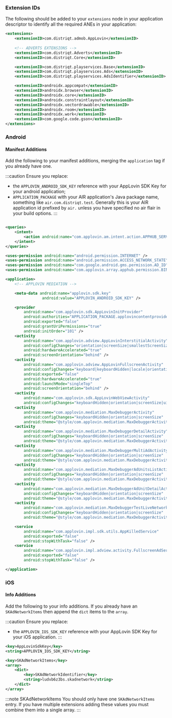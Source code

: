
### Extension IDs

The following should be added to your `extensions` node in your application descriptor to identify all the required ANEs in your application:

```xml
<extensions>
    <extensionID>com.distriqt.admob.AppLovin</extensionID>
	
	<!-- ADVERTS EXTENSIONS -->
	<extensionID>com.distriqt.Adverts</extensionID>
	<extensionID>com.distriqt.Core</extensionID>

	<extensionID>com.distriqt.playservices.Base</extensionID>
	<extensionID>com.distriqt.playservices.Ads</extensionID>
	<extensionID>com.distriqt.playservices.AdsIdentifier</extensionID>

	<extensionID>androidx.appcompat</extensionID>
	<extensionID>androidx.browser</extensionID>
	<extensionID>androidx.core</extensionID>
	<extensionID>androidx.constraintlayout</extensionID>
	<extensionID>androidx.vectordrawable</extensionID>
	<extensionID>androidx.room</extensionID>
	<extensionID>androidx.work</extensionID>
	<extensionID>com.google.code.gson</extensionID>
</extensions>
```

### Android

#### Manifest Additions

Add the following to your manifest additions, merging the `application` tag if you already have one. 

:::caution
Ensure you replace:
- the `APPLOVIN_ANDROID_SDK_KEY` reference with your AppLovin SDK Key for your android application;
-  `APPLICATION_PACKAGE` with your AIR application's Java package name, something like `air.com.distriqt.test`. Generally this is your AIR application id prefixed by `air.` unless you have specified no air flair in your build options.
:::

```xml

<queries>
    <intent>
        <action android:name="com.applovin.am.intent.action.APPHUB_SERVICE" />
    </intent>
</queries>

<uses-permission android:name="android.permission.INTERNET" />
<uses-permission android:name="android.permission.ACCESS_NETWORK_STATE" />
<uses-permission android:name="com.google.android.gms.permission.AD_ID" />
<uses-permission android:name="com.applovin.array.apphub.permission.BIND_APPHUB_SERVICE" />

<application>
    <!-- APPLOVIN MEDIATION -->

    <meta-data android:name="applovin.sdk.key"
                android:value="APPLOVIN_ANDROID_SDK_KEY" />

    <provider
        android:name="com.applovin.sdk.AppLovinInitProvider"
        android:authorities="APPLICATION_PACKAGE.applovincontentprovider"
        android:exported="false"
        android:grantUriPermissions="true"
        android:initOrder="101" />
    <activity
        android:name="com.applovin.adview.AppLovinInterstitialActivity"
        android:configChanges="orientation|screenSize|smallestScreenSize|screenLayout|uiMode"
        android:hardwareAccelerated="true"
        android:screenOrientation="behind" />
    <activity
        android:name="com.applovin.adview.AppLovinFullscreenActivity"
        android:configChanges="keyboard|keyboardHidden|locale|orientation|screenLayout|screenSize|smallestScreenSize|uiMode"
        android:exported="false"
        android:hardwareAccelerated="true"
        android:launchMode="singleTop"
        android:screenOrientation="behind" />
    <activity
        android:name="com.applovin.sdk.AppLovinWebViewActivity"
        android:configChanges="keyboardHidden|orientation|screenSize|uiMode" />
    <activity
        android:name="com.applovin.mediation.MaxDebuggerActivity"
        android:configChanges="keyboardHidden|orientation|screenSize"
        android:theme="@style/com.applovin.mediation.MaxDebuggerActivity.Theme" />
    <activity
        android:name="com.applovin.mediation.MaxDebuggerDetailActivity"
        android:configChanges="keyboardHidden|orientation|screenSize"
        android:theme="@style/com.applovin.mediation.MaxDebuggerActivity.Theme" />
    <activity
        android:name="com.applovin.mediation.MaxDebuggerMultiAdActivity"
        android:configChanges="keyboardHidden|orientation|screenSize"
        android:theme="@style/com.applovin.mediation.MaxDebuggerActivity.Theme" />
    <activity
        android:name="com.applovin.mediation.MaxDebuggerAdUnitsListActivity"
        android:configChanges="keyboardHidden|orientation|screenSize"
        android:theme="@style/com.applovin.mediation.MaxDebuggerActivity.Theme" />
    <activity
        android:name="com.applovin.mediation.MaxDebuggerAdUnitDetailActivity"
        android:configChanges="keyboardHidden|orientation|screenSize"
        android:theme="@style/com.applovin.mediation.MaxDebuggerActivity.Theme" />
    <activity
        android:name="com.applovin.mediation.MaxDebuggerTestLiveNetworkActivity"
        android:configChanges="keyboardHidden|orientation|screenSize"
        android:theme="@style/com.applovin.mediation.MaxDebuggerActivity.Theme" />

    <service
        android:name="com.applovin.impl.sdk.utils.AppKilledService"
        android:exported="false"
        android:stopWithTask="false" />
    <service
        android:name="com.applovin.impl.adview.activity.FullscreenAdService"
        android:exported="false"
        android:stopWithTask="false" />

</application>
```


### iOS

#### Info Additions


Add the following to your info additions. If you already have an `SKAdNetworkItems` then append the `dict` items to the `array`.

:::caution
Ensure you replace:
- the `APPLOVIN_IOS_SDK_KEY` reference with your AppLovin SDK Key for your iOS application.
:::

```xml
<key>AppLovinSdkKey</key>
<string>APPLOVIN_IOS_SDK_KEY</string>

<key>SKAdNetworkItems</key>
<array>
    <dict>
        <key>SKAdNetworkIdentifier</key>
        <string>ludvb6z3bs.skadnetwork</string>
    </dict>
</array>
```

:::note SKAdNetworkItems
You should only have one `SKAdNetworkItems` entry. If you have multiple extensions adding these values you must combine them into a single array.
:::

